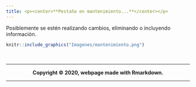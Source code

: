 ```yaml
---
title: <p><center>**Pestaña en mantenimiento...**</center></p> 
---
```


Posiblemente se estén realizando cambios, eliminando o incluyendo información. 

```r
knitr::include_graphics("Imagenes/mantenimiento.png")
```

<br>
<hr>
<strong><p><center>Copyright &copy; 2020, webpage made with Rmarkdown.</center></p><strong>
<hr>